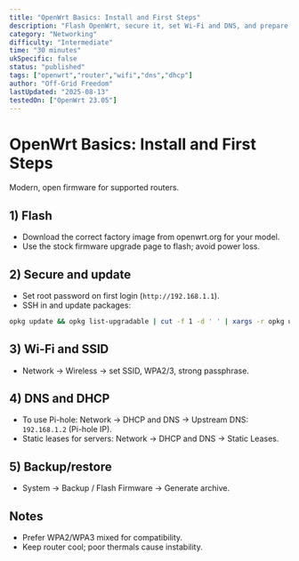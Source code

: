 ```yaml
---
title: "OpenWrt Basics: Install and First Steps"
description: "Flash OpenWrt, secure it, set Wi‑Fi and DNS, and prepare for homelab use."
category: "Networking"
difficulty: "Intermediate"
time: "30 minutes"
ukSpecific: false
status: "published"
tags: ["openwrt","router","wifi","dns","dhcp"]
author: "Off-Grid Freedom"
lastUpdated: "2025-08-13"
testedOn: ["OpenWrt 23.05"]
---
```


# OpenWrt Basics: Install and First Steps

Modern, open firmware for supported routers.

## 1) Flash

- Download the correct factory image from openwrt.org for your model.
- Use the stock firmware upgrade page to flash; avoid power loss.

## 2) Secure and update

- Set root password on first login (`http://192.168.1.1`).
- SSH in and update packages:

```bash
opkg update && opkg list-upgradable | cut -f 1 -d ' ' | xargs -r opkg upgrade
```

## 3) Wi‑Fi and SSID

- Network → Wireless → set SSID, WPA2/3, strong passphrase.

## 4) DNS and DHCP

- To use Pi-hole: Network → DHCP and DNS → Upstream DNS: `192.168.1.2` (Pi-hole IP).
- Static leases for servers: Network → DHCP and DNS → Static Leases.

## 5) Backup/restore

- System → Backup / Flash Firmware → Generate archive.

## Notes

- Prefer WPA2/WPA3 mixed for compatibility.
- Keep router cool; poor thermals cause instability.
